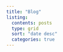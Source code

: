 ```yaml
---
title: "Blog"
listing: 
  contents: posts
  type: grid
  sort: "date desc"
  categories: true
---
```


